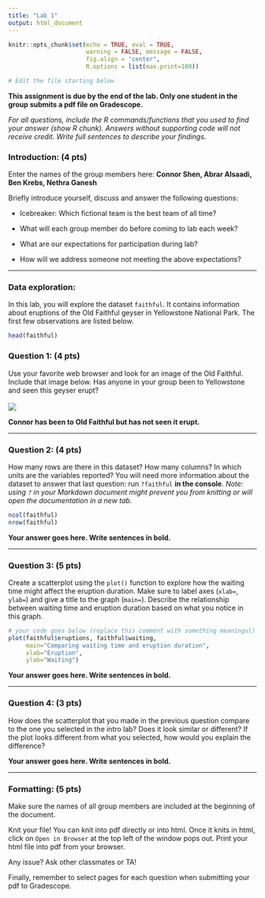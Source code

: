 ```yaml
---
title: "Lab 1"
output: html_document
---
```


```r
knitr::opts_chunk$set(echo = TRUE, eval = TRUE,  
                      warning = FALSE, message = FALSE, 
                      fig.align = "center",
                      R.options = list(max.print=100))

# Edit the file starting below
```

**This assignment is due by the end of the lab. Only one student in the group submits a pdf file on Gradescope.**

*For all questions, include the R commands/functions that you used to find your answer (show R chunk). Answers without supporting code will not receive credit. Write full sentences to describe your findings.*

### Introduction: (4 pts)

Enter the names of the group members here: **Connor Shen, Abrar Alsaadi, Ben Krebs, Nethra Ganesh**

Briefly introduce yourself, discuss and answer the following questions:

-   Icebreaker: Which fictional team is the best team of all time?

-   What will each group member do before coming to lab each week?

-   What are our expectations for participation during lab?

-   How will we address someone not meeting the above expectations?

------------------------------------------------------------------------

### Data exploration:

In this lab, you will explore the dataset `faithful`. It contains information about eruptions of the Old Faithful geyser in Yellowstone National Park. The first few observations are listed below.

```r
head(faithful)
```

### Question 1: (4 pts)

Use your favorite web browser and look for an image of the Old Faithful. Include that image below. Has anyone in your group been to Yellowstone and seen this geyser erupt?\
\
![](https://cdn.britannica.com/38/94438-050-1A943B1D/Old-Faithful-geyser-Yellowstone-National-Park-Wyoming.jpg)

**Connor has been to Old Faithful but has not seen it erupt.**

------------------------------------------------------------------------

### Question 2: (4 pts)

How many rows are there in this dataset? How many columns? In which units are the variables reported? You will need more information about the dataset to answer that last question: run `?faithful` **in the console**. *Note: using `?` in your Markdown document might prevent you from knitting or will open the documentation in a new tab.*

```r
ncol(faithful)
nrow(faithful)
```

**Your answer goes here. Write sentences in bold.**

------------------------------------------------------------------------

### Question 3: (5 pts)

Create a scatterplot using the `plot()` function to explore how the waiting time might affect the eruption duration. Make sure to label axes (`xlab=`, `ylab=`) and give a title to the graph (`main=`). Describe the relationship between waiting time and eruption duration based on what you notice in this graph.

```r
# your code goes below (replace this comment with something meaningul)
plot(faithful$eruptions, faithful$waiting, 
     main="Comparing waiting time and eruption duration",
     xlab="Eruption",
     ylab="Waiting")
```

**Your answer goes here. Write sentences in bold.**

------------------------------------------------------------------------

### Question 4: (3 pts)

How does the scatterplot that you made in the previous question compare to the one you selected in the intro lab? Does it look similar or different? If the plot looks different from what you selected, how would you explain the difference?

**Your answer goes here. Write sentences in bold.**

------------------------------------------------------------------------

### Formatting: (5 pts)

Make sure the names of all group members are included at the beginning of the document.

Knit your file! You can knit into pdf directly or into html. Once it knits in html, click on `Open in Browser` at the top left of the window pops out. Print your html file into pdf from your browser.

Any issue? Ask other classmates or TA!

Finally, remember to select pages for each question when submitting your pdf to Gradescope.
